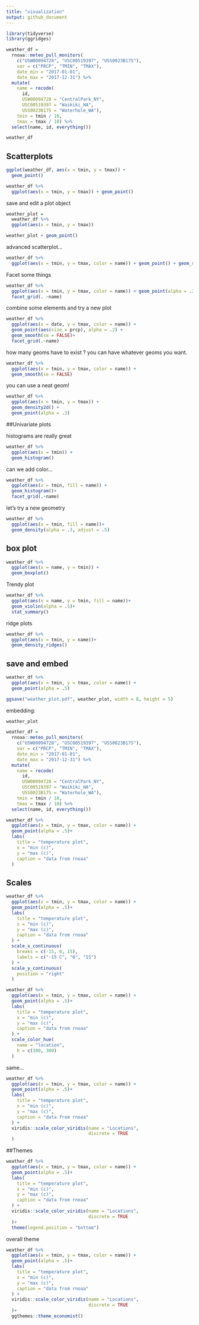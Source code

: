 ```yaml
---
title: "visualization"
output: github_document
---
```


```r
library(tidyverse)
library(ggridges)
```

```r
weather_df = 
  rnoaa::meteo_pull_monitors(
    c("USW00094728", "USC00519397", "USS0023B17S"),
    var = c("PRCP", "TMIN", "TMAX"), 
    date_min = "2017-01-01",
    date_max = "2017-12-31") %>%
  mutate(
    name = recode(
      id, 
      USW00094728 = "CentralPark_NY", 
      USC00519397 = "Waikiki_HA",
      USS0023B17S = "Waterhole_WA"),
    tmin = tmin / 10,
    tmax = tmax / 10) %>%
  select(name, id, everything())

weather_df
```
## Scatterplots

```r
ggplot(weather_df, aes(x = tmin, y = tmax)) +
  geom_point()
```

```r
weather_df %>% 
  ggplot(aes(x = tmin, y = tmax)) + geom_point()
```
save and edit a plot object
```r
weather_plot = 
  weather_df %>% 
  ggplot(aes(x = tmin, y = tmax))

weather_plot + geom_point()
```

advanced scatterplot...
```r
weather_df %>% 
  ggplot(aes(x = tmin, y = tmax, color = name)) + geom_point() + geom_smooth(se = FALSE)
```
Facet some things
```r
weather_df %>% 
  ggplot(aes(x = tmin, y = tmax, color = name)) + geom_point(alpha = .2) + geom_smooth(se = FALSE, size = 2) + 
  facet_grid(. ~name)
```


combine some elements and try a new plot

```r
weather_df %>% 
  ggplot(aes(x = date, y = tmax, color = name)) +
  geom_point(aes(size = prcp), alpha = .2) +
  geom_smooth(se = FALSE)+
  facet_grid(.~name)
```

how many geoms have to exist ?
you can have whatever geoms you want. 
```r
weather_df %>% 
  ggplot(aes(x = tmin, y = tmax, color = name)) + 
  geom_smooth(se = FALSE)
```
you can use a neat geom!

```r
weather_df %>% 
  ggplot(aes(x = tmin, y = tmax)) + 
  geom_density2d() + 
  geom_point(alpha = .3)
```

##Univariate plots

histograms are really great 
```r
weather_df %>% 
  ggplot(aes(x = tmin)) +
  geom_histogram()
```

can we add color...
```r
weather_df %>% 
  ggplot(aes(x = tmin, fill = name)) +
  geom_histogram()+
  facet_grid(.~name)
```

let's try a new geometry

```r
weather_df %>% 
  ggplot(aes(x = tmin, fill = name))+
  geom_density(alpha = .3, adjust = .5)
```

## box plot
```r
weather_df %>% 
  ggplot(aes(x = name, y = tmin)) + 
  geom_boxplot()
```

Trendy plot

```r
weather_df %>% 
  ggplot(aes(x = name, y = tmin, fill = name))+ 
  geom_violin(alpha = .5)+
  stat_summary()
```

ridge plots 
```r
weather_df %>% 
  ggplot(aes(x = tmin, y = name))+
  geom_density_ridges()
```

## save and embed
```r
weather_df %>% 
  ggplot(aes(x = tmin, y = tmax, color = name)) + 
  geom_point(alpha = .5)

ggsave("weather_plot.pdf", weather_plot, width = 8, height = 5)


```

embedding: 
```r
weather_plot

```
```r
weather_df = 
  rnoaa::meteo_pull_monitors(
    c("USW00094728", "USC00519397", "USS0023B17S"),
    var = c("PRCP", "TMIN", "TMAX"), 
    date_min = "2017-01-01",
    date_max = "2017-12-31") %>%
  mutate(
    name = recode(
      id, 
      USW00094728 = "CentralPark_NY", 
      USC00519397 = "Waikiki_HA",
      USS0023B17S = "Waterhole_WA"),
    tmin = tmin / 10,
    tmax = tmax / 10) %>%
  select(name, id, everything())
```

```r
weather_df %>% 
  ggplot(aes(x = tmin, y = tmax, color = name)) + 
  geom_point(alpha = .5)+
  labs(
    title = "temperature plot",
    x = "min (c)",
    y = "max (c)",
    caption = "data from rnoaa"
  )

```
## Scales
```r
weather_df %>% 
  ggplot(aes(x = tmin, y = tmax, color = name)) + 
  geom_point(alpha = .5)+
  labs(
    title = "temperature plot",
    x = "min (c)",
    y = "max (c)",
    caption = "data from rnoaa"
  ) +  
  scale_x_continuous(
    breaks = c(-15, 0, 15), 
    labels = c("-15 C", "0", "15")
  ) + 
  scale_y_continuous(
    position = "right"
  )
```

```r
weather_df %>% 
  ggplot(aes(x = tmin, y = tmax, color = name)) + 
  geom_point(alpha = .5)+
  labs(
    title = "temperature plot",
    x = "min (c)",
    y = "max (c)",
    caption = "data from rnoaa"
  ) + 
  scale_color_hue(
    name = "location",
    h = c(100, 300)
  )
```

same...
```r
weather_df %>% 
  ggplot(aes(x = tmin, y = tmax, color = name)) + 
  geom_point(alpha = .5)+
  labs(
    title = "temperature plot",
    x = "min (c)",
    y = "max (c)",
    caption = "data from rnoaa"
  ) + 
  viridis::scale_color_viridis(name = "Locations",
                               discrete = TRUE
  )
```
##Themes
```r
weather_df %>% 
  ggplot(aes(x = tmin, y = tmax, color = name)) + 
  geom_point(alpha = .5)+
  labs(
    title = "temperature plot",
    x = "min (c)",
    y = "max (c)",
    caption = "data from rnoaa"
  ) + 
  viridis::scale_color_viridis(name = "Locations",
                               discrete = TRUE
  )+
  theme(legend.position = "bottom")
```
overall theme
```r
weather_df %>% 
  ggplot(aes(x = tmin, y = tmax, color = name)) + 
  geom_point(alpha = .5)+
  labs(
    title = "temperature plot",
    x = "min (c)",
    y = "max (c)",
    caption = "data from rnoaa"
  ) + 
  viridis::scale_color_viridis(name = "Locations",
                               discrete = TRUE
  )+
  ggthemes::theme_economist()
```

